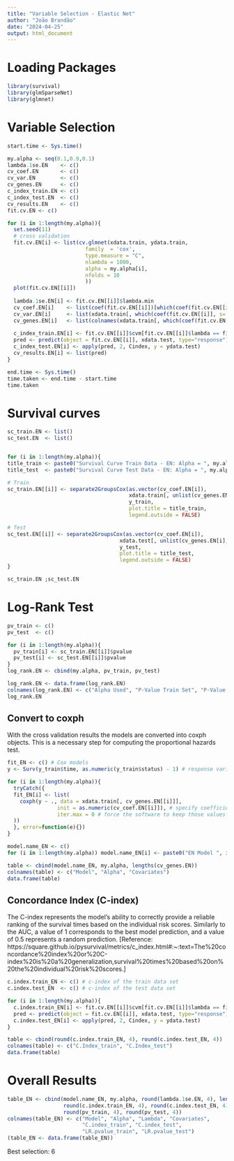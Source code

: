 ```yaml
---
title: "Variable Selection - Elastic Net"
author: "João Brandão"
date: "2024-04-25"
output: html_document
---
```


# Loading Packages

```r

library(survival)
library(glmSparseNet)
library(glmnet)

```


# Variable Selection

```r

start.time <- Sys.time()

my.alpha <- seq(0.1,0.9,0.1)
lambda.1se.EN    <- c()
cv_coef.EN       <- c()
cv_var.EN        <- c()
cv_genes.EN      <- c()
c_index_train.EN <- c()
c_index_test.EN  <- c()
cv_results.EN    <- c()
fit.cv.EN <- c()

for (i in 1:length(my.alpha)){
  set.seed(11)
  # cross validation
  fit.cv.EN[i] <- list(cv.glmnet(xdata.train, ydata.train, 
                         family  = 'cox', 
                         type.measure = "C",
                         nlambda = 1000,
                         alpha = my.alpha[i],
                         nfolds = 10
                         ))
  plot(fit.cv.EN[[i]])
  
  lambda.1se.EN[i] <- fit.cv.EN[[i]]$lambda.min
  cv_coef.EN[i]    <- list(coef(fit.cv.EN[[i]])[which(coef(fit.cv.EN[[i]], s='lambda.min') != 0)])
  cv_var.EN[i]     <- list(xdata.train[, which(coef(fit.cv.EN[[i]], s='lambda.min') != 0)])
  cv_genes.EN[i]   <- list(colnames(xdata.train[, which(coef(fit.cv.EN[[i]], s='lambda.min') != 0)]))
  
  c_index_train.EN[i] <- fit.cv.EN[[i]]$cvm[fit.cv.EN[[i]]$lambda == fit.cv.EN[[i]]$lambda.min]
  pred <- predict(object = fit.cv.EN[[i]], xdata.test, type="response")
  c_index_test.EN[i] <- apply(pred, 2, Cindex, y = ydata.test)
  cv_results.EN[i] <- list(pred)
}

end.time <- Sys.time()
time.taken <- end.time - start.time
time.taken

```


# Survival curves

```r

sc_train.EN <- list()
sc_test.EN  <- list()


for (i in 1:length(my.alpha)){
title_train <- paste0("Survival Curve Train Data - EN: Alpha = ", my.alpha[i])  
title_test  <- paste0("Survival Curve Test Data - EN: Alpha = ", my.alpha[i])

# Train
sc_train.EN[[i]] <- separate2GroupsCox(as.vector(cv_coef.EN[i]), 
                                       xdata.train[, unlist(cv_genes.EN[i], use.names=FALSE)], 
                                       y_train, 
                                       plot.title = title_train, 
                                       legend.outside = FALSE)

# Test
sc_test.EN[[i]] <- separate2GroupsCox(as.vector(cv_coef.EN[i]),
                                    xdata.test[, unlist(cv_genes.EN[i], use.names=FALSE)], 
                                    y_test, 
                                    plot.title = title_test, 
                                    legend.outside = FALSE)
}

sc_train.EN ;sc_test.EN


```


# Log-Rank Test

```r

pv_train <- c()
pv_test  <- c()

for (i in 1:length(my.alpha)){
  pv_train[i] <- sc_train.EN[[i]]$pvalue
  pv_test[i] <- sc_test.EN[[i]]$pvalue
}
log_rank.EN <- cbind(my.alpha, pv_train, pv_test)

log_rank.EN <- data.frame(log_rank.EN)
colnames(log_rank.EN) <- c("Alpha Used", "P-Value Train Set", "P-Value Test Set")
log_rank.EN

```


## Convert to coxph

With the cross validation results the models are converted into coxph objects. This is a necessary step for computing the proportional hazards test.

```r

fit_EN <- c() # Cox models 
y <- Surv(y_train$time, as.numeric(y_train$status) - 1) # response variable for coxph

for (i in 1:length(my.alpha)){
  tryCatch({
  fit_EN[i] <- list(
    coxph(y ~ ., data = xdata.train[, cv_genes.EN[[i]]],
                init = as.numeric(cv_coef.EN[[i]]), # specify coefficient values
                iter.max = 0 # force the software to keep those values
  ))
  }, error=function(e){})
}

model.name_EN <- c()
for (i in 1:length(my.alpha)) model.name_EN[i] <- paste0("EN Model ", i)  

table <- cbind(model.name_EN, my.alpha, lengths(cv_genes.EN))
colnames(table) <- c("Model", "Alpha", "Covariates")
data.frame(table)

```


## Concordance Index (C-index)

The C-index represents the model’s ability to correctly provide a reliable ranking of the survival times based on the individual risk scores. Similarly to the AUC, a value of 1 corresponds to the best model prediction, and a value of 0.5 represents a random prediction. 
[Reference:
https://square.github.io/pysurvival/metrics/c_index.html#:~:text=The%20concordance%20index%20or%20C-index%20is%20a%20generalization,survival%20times%20based%20on%20the%20individual%20risk%20scores.]

```r

c.index.train_EN <- c() # c-index of the train data set 
c.index.test_EN  <- c() # c-index of the test data set

for (i in 1:length(my.alpha)){
  c.index.train_EN[i] <- fit.cv.EN[[i]]$cvm[fit.cv.EN[[i]]$lambda == fit.cv.EN[[i]]$lambda.min]
  pred <- predict(object = fit.cv.EN[[i]], xdata.test, type="response")
  c.index.test_EN[i] <- apply(pred, 2, Cindex, y = ydata.test) 
}

table <- cbind(round(c.index.train_EN, 4), round(c.index.test_EN, 4))
colnames(table) <- c("C.Index_train", "C.Index_test")
data.frame(table)

```

# Overall Results

```r

table_EN <- cbind(model.name_EN, my.alpha, round(lambda.1se.EN, 4), lengths(cv_genes.EN), 
                  round(c.index.train_EN, 4), round(c.index.test_EN, 4), 
                  round(pv_train, 4), round(pv_test, 4))
colnames(table_EN) <- c("Model", "Alpha", "Lambda", "Covariates",
                        "C.index_train", "C.index_test",
                        "LR.pvalue_train", "LR.pvalue_test")
(table_EN <- data.frame(table_EN))

```

Best selection: 6 
